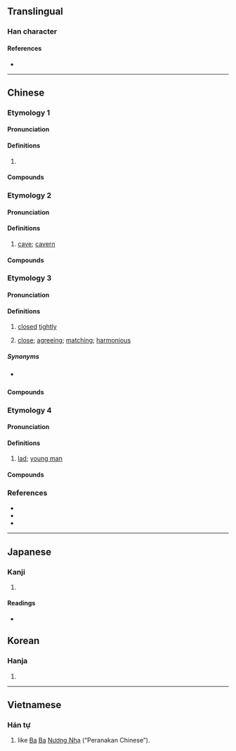 {{character info}}
==Translingual==

===Han character===
{{Han char|rn=46|rad=山|as=06|sn=9|four=22601|canj=UOMR|ids=⿱山合}}

====References====
* {{Han ref|kx=0310.090|dkj=08020|dj=0610.150|hdz=10771.010|uh=5CC7|ud=23751|bh=CEA4|bd=52900}}

----

==Chinese==

===Etymology 1===
{{zh-forms}}

====Pronunciation====
{{zh-pron
|m=bā
|c=baa1
|mn=bâ
|cat=
}}

====Definitions====
{{zh-hanzi}}

# {{zh-used2|t}}

====Compounds====
{{zh-der|峇厘|中峇魯|峇峇|峇峇娘惹|峇搭人}}

===Etymology 2===
{{zh-forms|alt=𡸡}}

====Pronunciation====
{{zh-pron
|m=kè,kē
|c=hap6
|mn=
|mc=
|oc=
|ma=
|cat=n
}}

====Definitions====
{{zh-hanzi}}

# {{zh-hg}} [[cave]]; [[cavern]]

====Compounds====
{{zh-der|岌峇}}

===Etymology 3===
{{zh-forms|alt=密}}
{{rfe|zh}}

====Pronunciation====
{{zh-pron
|mn=xm,zz,tw,sg:bā/qz:bà
|cat=a
}}

====Definitions====
{{zh-hanzi}}

# {{lb|zh|Hokkien}} [[closed]] [[tightly]]
#: {{zh-x|門 關 無 峇。|The door isn't '''closed tightly'''.|TW}}
# {{lb|zh|Hokkien}} [[close]]; [[agree]]ing; [[match]]ing; [[harmonious]]
#: {{zh-x|阮 兩{nn̄g} 人 個性 真 峇。|We two have personalities that really '''match'''.|TW}}

=====Synonyms=====
* {{sense|closed tightly}} {{zh-l|密}}

====Compounds====
{{zh-der|峇斗|峇搭|搭峇|峇搭嗄|峇嗄}}

===Etymology 4===
{{zh-forms}}
{{rfe|zh|from 峇峇?}}

====Pronunciation====
{{zh-pron
|mn=pn,sg:bâ
|cat=n
}}

====Definitions====
{{zh-hanzi}}

# {{lb|zh|Malaysia|&|Singapore|_|Hokkien}} [[lad]]; [[young man]]

====Compounds====
{{zh-der|緣投峇|阿峇}}

===References===
* {{R:yue:Hanzi}}
* {{R:twedu|B00814}}
* {{thcwd|4872}}

----

==Japanese==

===Kanji===
{{ja-kanji|grade=|rs=山06}}

# {{rfdef|ja|sort=山06}}

====Readings====
* {{ja-readings|on=[[こう]] (kō), [[ごう]] (gō)|kun=}}

==Korean==

===Hanja===
{{ko-hanja|hangeul=바}}

# {{hanja form of|[[Baba#Malay|'''바''']]바[[Nyonya|뇨냐]]|Peranakan Chinese}}
----

==Vietnamese==
===Hán tự===
{{vi-readings
|hanviet=ba
}}
# {{han tu form of|ba}} like [[ba|Ba]] [[ba|Ba]] [[娘惹|Nương Nhạ]] (“Peranakan Chinese”).